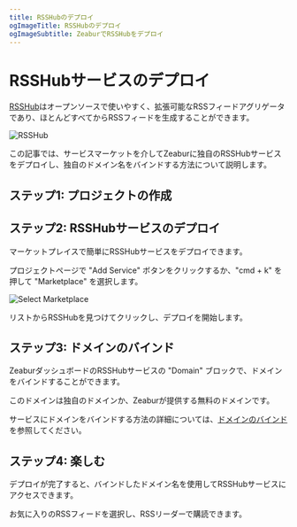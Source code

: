 ```yaml
---
title: RSSHubのデプロイ
ogImageTitle: RSSHubのデプロイ
ogImageSubtitle: ZeaburでRSSHubをデプロイ
---
```


# RSSHubサービスのデプロイ

[RSSHub](https://rsshub.app)はオープンソースで使いやすく、拡張可能なRSSフィードアグリゲータであり、ほとんどすべてからRSSフィードを生成することができます。

![RSSHub](/marketplace/rsshub/intro.png)

この記事では、サービスマーケットを介してZeaburに独自のRSSHubサービスをデプロイし、独自のドメイン名をバインドする方法について説明します。

## ステップ1: プロジェクトの作成

<CreateProject />

## ステップ2: RSSHubサービスのデプロイ

マーケットプレイスで簡単にRSSHubサービスをデプロイできます。

プロジェクトページで "Add Service" ボタンをクリックするか、"cmd + k" を押して "Marketplace" を選択します。

![Select Marketplace](/deploy/common/select-service.en-US.png)

リストからRSSHubを見つけてクリックし、デプロイを開始します。

## ステップ3: ドメインのバインド

ZeaburダッシュボードのRSSHubサービスの "Domain" ブロックで、ドメインをバインドすることができます。

このドメインは独自のドメインか、Zeaburが提供する無料のドメインです。

サービスにドメインをバインドする方法の詳細については、[ドメインのバインド](../deploy/domain-binding) を参照してください。

## ステップ4: 楽しむ

デプロイが完了すると、バインドしたドメイン名を使用してRSSHubサービスにアクセスできます。

お気に入りのRSSフィードを選択し、RSSリーダーで購読できます。